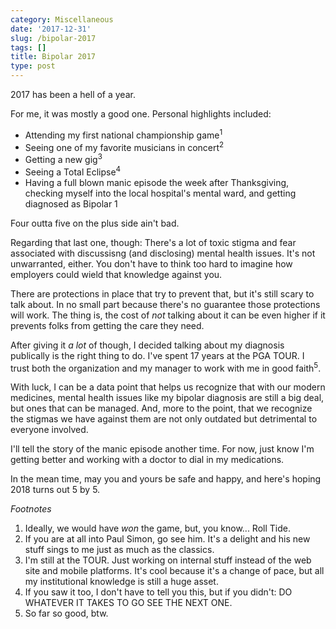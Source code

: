 ```yaml
---
category: Miscellaneous
date: '2017-12-31'
slug: /bipolar-2017
tags: []
title: Bipolar 2017
type: post
---
```



2017 has been a hell of a year. 

For me, it was mostly a good one. Personal highlights included:

- Attending my first national championship game<sup>1</sup>
- Seeing one of my favorite musicians in concert<sup>2</sup>
- Getting a new gig<sup>3</sup>
- Seeing a Total Eclipse<sup>4</sup>
- Having a full blown manic episode the week after Thanksgiving, checking myself into the local hospital's mental ward, and getting diagnosed as Bipolar 1

Four outta five on the plus side ain't bad.

Regarding that last one, though: There's a lot of toxic stigma and fear associated with discussisng (and disclosing) mental health issues. It's not unwarranted, either. You don't have to think too hard to imagine how employers could wield that knowledge against you.

There are protections in place that try to prevent that, but it's still scary to talk about. In no small part because there's no guarantee those protections will work. The thing is, the cost of _not_ talking about it can be even higher if it prevents folks from getting the care they need. 

After giving it _a lot_ of though, I decided talking about my diagnosis publically is the right thing to do. I've spent 17 years at the PGA TOUR. I trust both the organization and my manager to work with me in good faith<sup>5</sup>. 

With luck, I can be a data point that helps us recognize that with our modern medicines, mental health issues like my bipolar diagnosis are still a big deal, but ones that can be managed. And, more to the point, that we recognize the stigmas we have against them are not only outdated but detrimental to everyone involved. 

I'll tell the story of the manic episode another time. For now, just know I'm getting better and working with a doctor to dial in my medications. 

In the mean time, may you and yours be safe and happy, and here's hoping 2018 turns  out 5 by 5.


_Footnotes_

1. Ideally, we would have _won_ the game, but, you know... Roll Tide. 
2. If you are at all into Paul Simon, go see him. It's a delight and his new stuff sings to me just as much as the classics. 
3. I'm still at the TOUR. Just working on internal stuff instead of the web site and mobile platforms. It's cool because it's a change of pace, but all my institutional knowledge is still a huge asset. 
4. If you saw it too, I don't have to tell you this, but if you didn't: DO WHATEVER IT TAKES TO GO SEE THE NEXT ONE.
5. So far so good, btw.